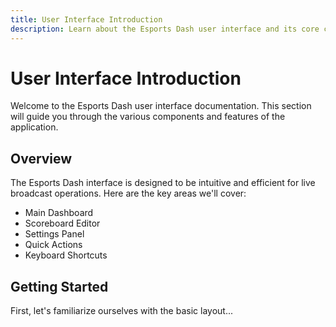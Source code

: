 ```yaml
---
title: User Interface Introduction
description: Learn about the Esports Dash user interface and its core components
---
```


# User Interface Introduction

Welcome to the Esports Dash user interface documentation. This section will guide you through the various components and features of the application.

## Overview

The Esports Dash interface is designed to be intuitive and efficient for live broadcast operations. Here are the key areas we'll cover:

- Main Dashboard
- Scoreboard Editor
- Settings Panel
- Quick Actions
- Keyboard Shortcuts

## Getting Started

First, let's familiarize ourselves with the basic layout...

